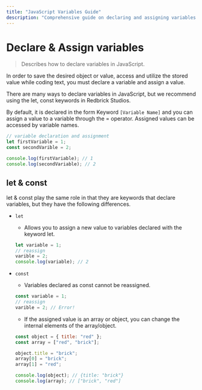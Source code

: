 ```yaml
---
title: "JavaScript Variables Guide"
description: "Comprehensive guide on declaring and assigning variables in JavaScript using let and const."
---
```

# Declare & Assign variables

> Describes how to declare variables in JavaScript.

In order to save the desired object or value, access and utilize the stored value while coding text, you must declare a variable and assign a value.

There are many ways to declare variables in JavaScript, but we recommend using the let, const keywords in Redbrick Studios.

By default, it is declared in the form Keyword `[Variable Name]` and you can assign a value to a variable through the = operator. Assigned values can be accessed by variable names.

```js showLineNumbers /let/ /const/ copy
// variable declaration and assignment
let firstVariable = 1;
const secondVarible = 2;

console.log(firstVariable); // 1
console.log(secondVariable); // 2
```

## let & const

let & const play the same role in that they are keywords that declare variables, but they have the following differences.

- `let`
  - Allows you to assign a new value to variables declared with the keyword let.
  ```js showLineNumbers /let/ copy
  let variable = 1;
  // reassign
  varible = 2;
  console.log(variable); // 2
  ```
- `const`

  - Variables declared as const cannot be reassigned.

  ```js showLineNumbers /const/ copy
  const variable = 1;
  // reassign
  varible = 2; // Error!
  ```

  - If the assigned value is an array or object, you can change the internal elements of the array/object.

  ```js showLineNumbers /const/ copy
  const object = { title: "red" };
  const array = ["red", "brick"];

  object.title = "brick";
  array[0] = "brick";
  array[1] = "red";

  console.log(object); // {title: "brick"}
  console.log(array); // ["brick", "red"]
  ```
